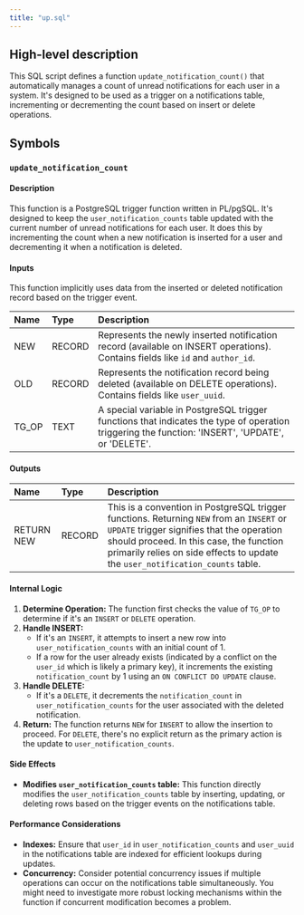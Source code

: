```yaml
---
title: "up.sql"
---
```


## High-level description
This SQL script defines a function `update_notification_count()` that automatically manages a count of unread notifications for each user in a system. It's designed to be used as a trigger on a notifications table, incrementing or decrementing the count based on insert or delete operations.

## Symbols

### `update_notification_count`
#### Description
This function is a PostgreSQL trigger function written in PL/pgSQL. It's designed to keep the `user_notification_counts` table updated with the current number of unread notifications for each user. It does this by incrementing the count when a new notification is inserted for a user and decrementing it when a notification is deleted.

#### Inputs
This function implicitly uses data from the inserted or deleted notification record based on the trigger event.

| Name | Type | Description |
|:-----|:-----|:------------|
| NEW | RECORD | Represents the newly inserted notification record (available on INSERT operations). Contains fields like `id` and `author_id`. |
| OLD | RECORD | Represents the notification record being deleted (available on DELETE operations). Contains fields like `user_uuid`. |
| TG_OP | TEXT |  A special variable in PostgreSQL trigger functions that indicates the type of operation triggering the function: 'INSERT', 'UPDATE', or 'DELETE'. |

#### Outputs
| Name | Type | Description |
|:-----|:-----|:------------|
| RETURN NEW | RECORD | This is a convention in PostgreSQL trigger functions. Returning `NEW` from an `INSERT` or `UPDATE` trigger signifies that the operation should proceed. In this case, the function primarily relies on side effects to update the `user_notification_counts` table. |

#### Internal Logic
1. **Determine Operation:** The function first checks the value of `TG_OP` to determine if it's an `INSERT` or `DELETE` operation.
2. **Handle INSERT:**
   - If it's an `INSERT`, it attempts to insert a new row into `user_notification_counts` with an initial count of 1. 
   - If a row for the user already exists (indicated by a conflict on the `user_id` which is likely a primary key), it increments the existing `notification_count` by 1 using an `ON CONFLICT DO UPDATE` clause.
3. **Handle DELETE:**
   - If it's a `DELETE`, it decrements the `notification_count` in `user_notification_counts` for the user associated with the deleted notification.
4. **Return:** The function returns `NEW` for `INSERT` to allow the insertion to proceed. For `DELETE`, there's no explicit return as the primary action is the update to `user_notification_counts`.

#### Side Effects
- **Modifies `user_notification_counts` table:** This function directly modifies the `user_notification_counts` table by inserting, updating, or deleting rows based on the trigger events on the notifications table.

#### Performance Considerations
- **Indexes:** Ensure that `user_id` in `user_notification_counts` and `user_uuid` in the notifications table are indexed for efficient lookups during updates.
- **Concurrency:**  Consider potential concurrency issues if multiple operations can occur on the notifications table simultaneously. You might need to investigate more robust locking mechanisms within the function if concurrent modification becomes a problem. 
